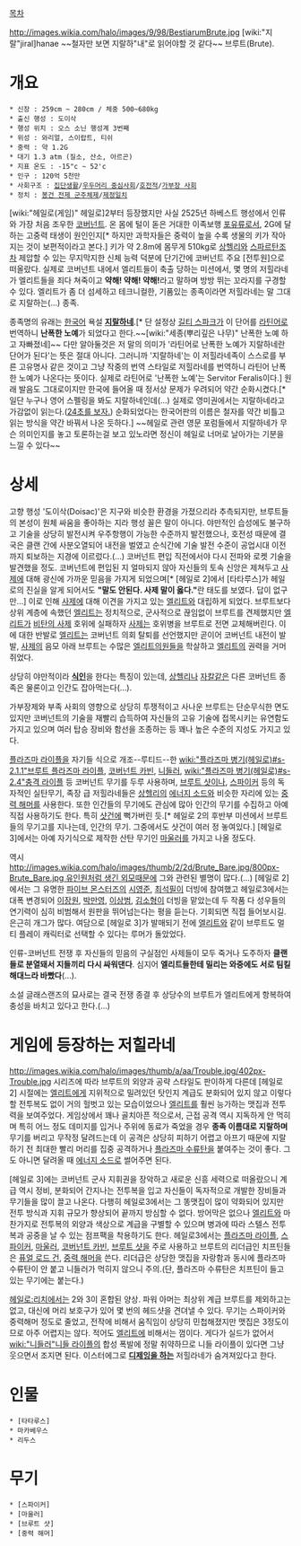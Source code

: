 [[목차]]

http://images.wikia.com/halo/images/9/98/BestiarumBrute.jpg
[wiki:"지랄"jiral]hanae ~~철자만 보면 지랄하"내"로 읽어야할 것 같다~~
브루트(Brute).

= 개요 =
 * 신장 : 259cm ~ 280cm / 체중 500~680kg
 * 출신 행성 : 도이삭
 * 행성 위치 : 오스 소닌 행성계 3번째
 * 위성 : 와리얼, 스이랍트, 티쉬 
 * 중력 : 약 1.2G
 * 대기 1.3 atm (질소, 산소, 아르곤)
 * 지표 온도 : -15"c ~ 52'c
 * 인구 : 120억 5천만
 * 사회구조 : [[집단생활]]/[[우두머리 중심사회]]/[[호전적]]/[[가부장 사회]]
 * 정치 : [[봉건 전제 군주체제]]/[[제정일치]]

[wiki:"헤일로(게임)" 헤일로]2부터 등장했지만 사실 2525년 하베스트 행성에서 인류와 가장 처음 조우한 [[코버넌트]]. 온 몸에 털이 돋은 거대한 이족보행 [[포유류]]로서, 2G에 달하는 고중력 태생이 원인인지[* 하지만 과학자들은 중력이 높을 수록 생물의 키가 작아지는 것이 보편적이라고 본다.] 키가 약 2.8m에 몸무게 510kg로 [[상헬리]]와 [[스파르탄]]조차 제압할 수 있는 무지막지한 신체 능력 덕분에 단기간에 코버넌트 주요 [전투원]으로 떠올랐다. 실제로 코버넌트 내에서 엘리트들이 축출 당하는 미션에서, 몇 명의 저힐라네가 엘리트들을 죄다 쳐죽이고 '''약해! 약해! 약해!'''라고 말하며 방방 뛰는 꼬라지를 구경할 수 있다. 엘리트가 좀 더 섬세하고 테크니컬한, 기품있는 종족이라면 저힐라네는 말 그대로 지랄하는(...) 종족.

종족명의 유래는 [[한국어]] 욕설 '''[[지랄]]하네'''.[* 단 설정상 [[길티 스파크]]가 이 단어를 [[라틴어]]로 번역하니 '''난폭한 노예'''가 되었다고 한다.~~[wiki:"세종(뿌리깊은 나무)" 난폭한 노예 하고 자빠졌네]~~ 다만 알아둘것은 저 말의 의미가 '라틴어로 난폭한 노예가 지랄하네란 단어가 된다'는 뜻은 절대 아니다. 그러니까 '지랄하네'는 이 저힐라네족이 스스로를 부른 고유명사 같은 것이고 그냥 작중의 번역 스타일로 저힐라네를 번역하니 라틴어 난폭한 노예가 나온다는 뜻이다. 실제로 라틴어로 '난폭한 노예'는 Servitor Feralis이다.] 원래 발음도 그대로이지만 한국에 들어올 때 정서상 문제가 우려되어 약간 순화시켰다.[* 일단 누구나 영어 스펠링을 봐도 지랄하네인데(...) 실제로 영미권에서는 지랄하네라고 가감없이 읽는다.([http://youtu.be/_Uaj7jen0o0?t=24s 24초를 보자.]) 순화되었다는 한국어판의 이름은 철자를 약간 비틀고 읽는 방식을 약간 바꿔서 나온 듯하다.] ~~헤일로 관련 영문 포럼들에서 지랄하네가 무슨 의미인지를 놓고 토론하는걸 보고 있노라면 정신이 헤일로 너머로 날아가는 기분을 느낄 수 있다~~

= 상세 =
고향 행성 '도이삭(Doisac)'은 지구와 비슷한 환경을 가졌으리라 추측되지만, 브루트들의 본성이 원체 싸움을 좋아하는 지라 행성 꼴은 말이 아니다. 야만적인 습성에도 불구하고 기술을 상당히 발전시켜 우주항행이 가능한 수준까지 발전했으나, 호전성 때문에 결국은 클랜 간에 사분오열되어 내전을 벌였고 순식간에 기술 발전 수준이 공업시대 이전까지 퇴보하는 지경에 이르렀다.(...) 코버넌트 편입 직전에서야 다시 전파와 로켓 기술을 발견했을 정도.
코버넌트에 편입된 지 얼마되지 않아 자신들의 토속 신앙은 제쳐두고 [[사제]]에 대해 광신에 가까운 믿음을 가지게 되었으며[* [헤일로 2]에서 [타타루스]가 헤일로의 진실을 알게 되어서도 '''"말도 안된다. 사제 말이 옳다."'''란 태도를 보였다. 답이 없구만...] 이로 인해 [[사제]]에 대해 이견을 가지고 있는 [[엘리트]]와 대립하게 되었다. 브루트보다 상위 계층에 속했던 [[엘리트]]는 정치적으로, 군사적으로 끊임없이 브루트를 견제했지만 [[엘리트]]가 [[비탄의 사제]] 호위에 실패하자 [[사제]]는 호위병을 브루트로 전면 교체해버린다. 이에 대한 반발로 [[엘리트]]는 코버넌트 의회 탈퇴를 선언했지만 곧이어 코버넌트 내전이 발발, [[사제]]의 음모 아래 브루트는 수많은 [[엘리트]]의원들을 학살하고 [[엘리트]]의 권력을 거머쥐었다. 

상당히 야만적이라 '''[[식인]]'''을 한다는 특징이 있는데, [[상헬리]]나 [[자칼]]같은 다른 코버넌트 종족은 물론이고 인간도 잡아먹는다(…).

가부장제와 부족 사회의 영향으로 상당히 투쟁적이고 사나운 브루트는 단순무식한 면도 있지만 코버넌트의 기술을 재빨리 습득하여 자신들의 고유 기술에 접목시키는 유연함도 가지고 있으며 여러 탑승 장비와 함선을 조종하는 등 꽤나 높은 수준의 지성도 가지고 있다. 

[[플라즈마 라이플]]을 자기들 식으로 개조--루티드--한 [[wiki:"플라즈마 병기(헤일로)#s-2.1.1"브루트 플라즈마 라이플]], [[코버넌트 카빈]], [[니들러]], [[wiki:"플라즈마 병기(헤일로)#s-2.4"충격 라이플]] 등 코버넌트 무기를 두루 사용하며, [[브루트 샷]]이나, [[스파이커]] 등의 독자적인 실탄무기, 족장 급 저힐라네들은 [[상헬리]]의 [[에너지 소드]]와 비슷한 자리에 있는 [[중력 해머]]를 사용한다. 또한 인간들의 무기에도 관심에 많아 인간의 무기를 수집하고 아예 직접 사용하기도 한다. 특히 [[샷건]]에 뻑가버린 듯.[* 헤일로 2의 후반부 미션에서 브루트들의 무기고를 지나는데, 인간의 무기. 그중에서도 샷건이 여러 정 놓여있다.] [헤일로 3]에서는 아예 자기식으로 제작한 산탄 무기인 [[마울러]]를 가지고 나올 정도다.

역시 [[http://images.wikia.com/halo/images/thumb/2/2d/Brute_Bare.jpg/800px-Brute_Bare.jpg 유인원처럼 생긴 외모]]때문에 그와 관련된 별명이 많다.(...) [헤일로 2]에서는 그 유명한 [[파이브 몬스터즈]]의 [[시영준]], [[최석필]]이 더빙에 참여했고 헤일로3에서는 대폭 변경되어 [[이장원]], [[박만영]], [[이상범]], [[김소형]]이 더빙을 맡았는데 두 작품 다 성우들의 연기력이 심히 비범해서 원판을 뛰어넘는다는 평을 듣는다. 기회되면 직접 들어보시길. 은근히 개그가 많다. 여담으로 [헤일로 3]가 발매되기 전에 [[엘리트]]와 같이 브루트도 멀티 플레이 캐릭터로 선택할 수 있다는 루머가 돌았었다.

인류-코버넌트 전쟁 후 자신들의 믿음의 구실점인 사제들이 모두 죽거나 도주하자 '''클랜들로 분열돼서 지들끼리 다시 싸워댄다'''. 심지어 '''엘리트들한테 밀리는 와중에도 서로 팀킬해대느라 바빴다'''(...).

소설 글래스랜즈의 묘사로는 결국 전쟁 종결 후 상당수의 브루트가 엘리트에게 항복하여 충성을 바치고 있다고 한다.(...)

= 게임에 등장하는 저힐라네 =
http://images.wikia.com/halo/images/thumb/a/aa/Trouble.jpg/402px-Trouble.jpg
시리즈에 따라 브루트의 외양과 공략 스타일도 판이하게 다른데 [헤일로 2] 시절에는 [[엘리트]]에게 지위적으로 밀려있던 탓인지 계급도 분화되어 있지 않고 이렇다 할 전투복도 없이 거의 헐벗고 있는 모습이었으나 [[엘리트]]를 훨씬 능가하는 맷집과 전투력을 보여주었다. 게임상에서 꽤나 골치아픈 적으로서, 근접 공격 역시 지독하게 안 먹히며 특히 어느 정도 데미지를 입거나 주위에 동료가 죽었을 경우 '''종족 이름대로 지랄하며''' 무기를 버리고 무작정 달려드는데 이 공격은 상당히 피하기 어렵고 아프기 때문에 지랄하기 전 최대한 빨리 머리를 집중 공격하거나 [[플라즈마 수류탄]]을 붙여주는 것이 좋다. 그도 아니면 달려올 때 [[에너지 소드]]로 썰어주면 된다.

[헤일로 3]에는 코버넌트 군사 지휘권을 장악하고 새로운 신흥 세력으로 떠올랐으니 계급 역시 정비, 분화되어 간지나는 전투복을 입고 자신들이 독자적으로 개발한 장비들과 무기들을 많이 끌고 나온다. 다행히 헤일로3에서는 그 똥맷집이 많이 약화되어 있지만 전투 방식과 지휘 규모가 향상되어 끝까지 방심할 수 없다. 방어막은 없으나 [[엘리트]]와 마찬가지로 전투복의 외양과 색상으로 계급을 구별할 수 있으며 병과에 따라 스텔스 전투복과 공중을 날 수 있는 점프팩을 착용하기도 한다. 헤일로3에서는 [[플라즈마 라이플]], [[스파이커]], [[마울러]], [[코버넌트 카빈]], [[브루트 샷]]을 주로 사용하고 브루트의 리더급인 치프틴들은 [[퓨얼 로드 건]], [[중력 해머]]을 쓴다. 리더급은 상당한 맷집을 자랑함과 동시에 플라즈마 수류탄이 안 붙고 니들러가 먹히지 않으니 주의.(단, 플라즈마 수류탄은 치프틴이 들고 있는 무기에는 붙는다.)

[[헤일로:리치]]에서는 2와 3이 혼합된 양상. 파워 아머는 최상위 계급 브루트를 제외하고는 없고, 대신에 머리 보호구가 있어 몇 번의 헤드샷을 견뎌낼 수 있다. 무기는 스파이커와 중력해머 정도로 줄었고, 전작에 비해서 움직임이 상당히 민첩해졌지만 맷집은 3정도이므로 아주 어렵지는 않다. 적어도 [[엘리트]]에 비해서는 껌이다. 게다가 실드가 없어서 [[wiki:"니들러"니들 라이플]]의 합성 폭발에 정말 취약하므로 니들 라이플이 있다면 그냥 웃으면서 조지면 된다.
이스터에그로 [http://images4.wikia.nocookie.net/__cb20100920125953/halo/images/7/7d/Club_Errera_-_BruteMix.jpg '''디제잉을 하는'''] 저힐라네가 숨겨져있다고 한다.

= 인물 =
 * [타타루스]
 * 마카베우스
 * 리두스

= 무기 =
 * [스파이커]
 * [마울러]
 * [브루트 샷]
 * [중력 해머]
